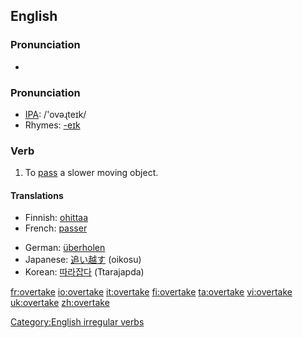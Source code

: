 ==English==

===Pronunciation===
*{{audio|en-us-overtake.ogg|Audio (US)}}

=== Pronunciation ===
*[[w:IPA|IPA]]: /'ovəɻteɪk/
*Rhymes: [[Rhymes:English:-eɪk|-eɪk]]

=== Verb ===
[[Category:English irregular verbs]]
{{en-verb|overtakes|overtaking|overtook|overtaken}}

# To [[pass]] a slower moving object.

==== Translations ====
{{top}}
*Finnish: [[ohittaa]]
*French: [[passer]]
{{mid}}
*German: [[überholen]]
*Japanese: [[追い越す]] (oikosu)
*Korean: [[따라잡다]] (Ttarajapda)
{{bottom}}

[[fr:overtake]]
[[io:overtake]]
[[it:overtake]]
[[fi:overtake]]
[[ta:overtake]]
[[vi:overtake]]
[[uk:overtake]]
[[zh:overtake]]